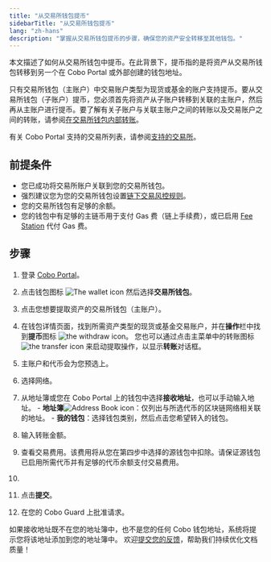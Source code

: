 ```yaml
---
title: "从交易所钱包提币"
sidebarTitle: "从交易所钱包提币"
lang: "zh-hans"
description: "掌握从交易所钱包提币的步骤，确保您的资产安全转移至其他钱包。"
---
```



本文描述了如何从交易所钱包中提币。在此背景下，提币指的是将资产从交易所钱包转移到另一个在 Cobo Portal 或外部创建的钱包地址。

只有交易所钱包（主账户）中交易账户类型为现货或基金的账户支持提币。要从交易所钱包（子账户）提币，您必须首先将资产从子账户转移到关联的主账户，然后再从主账户进行提币。要了解有关子账户与关联主账户之间的转账以及交易账户之间的转账，请参阅[在交易所钱包内部转账](/cn/portal/exchange-wallets/within-wallet)。

有关 Cobo Portal 支持的交易所列表，请参阅[支持的交易所](/cn/portal/exchange-wallets/supported-exchanges)。

## 前提条件

- 您已成功将交易所账户关联到您的交易所钱包。
- 强烈建议您为您的交易所钱包设置[链下交易风控规则](/cn/portal/risk-controls/off-chain-tx-set-transfer)。
- 您的交易所钱包有足够的余额。
- 您的钱包中有足够的主链币用于支付 Gas 费（链上手续费），或已启用 [Fee Station](/cn/portal/fee-station/introduction) 代付 Gas 费。

## 步骤

1. 登录 [Cobo Portal](https://portal.cobo.com/login)。
2. 点击钱包图标 <img src="/en/images/exchange-wallet/1.png" className="icon" alt="The wallet icon" /> 然后选择**交易所钱包**。
3. 点击您想要提取资产的交易所钱包（主账户）。
4. 在钱包详情页面，找到所需资产类型的现货或基金交易账户，并在**操作**栏中找到**提币**图标 <img src="/en/images/exchange-wallet/11.png" className="icon" alt="the withdraw icon" />。
    <Note>您也可以通过点击主菜单中的转账图标 <img src="/en/images/transfers/transfer-button.svg" className="icon" alt="the transfer icon" /> 来启动提取操作，以显示**转账**对话框。</Note>

5. 主账户和代币会为您预选上。

6. 选择网络。

7. 从地址簿或您在 Cobo Portal 上的钱包中选择**接收地址**，也可以手动输入地址。
        - **地址簿**<img src="/en/images/common/icon_address_book.svg" className="icon" alt="Address Book icon" />：仅列出与所选代币的区块链网络相关联的地址。
        - **我的钱包**：选择钱包类别，然后点击您希望转入的钱包。

8. 输入转账金额。

9. 查看交易费用。该费用将从您在第四步中选择的源钱包中扣除。请保证源钱包已启用所需代币并有足够的代币余额支付交易费用。

10. <MySnippet />

11. 点击**提交**。

12. 在您的 Cobo Guard 上批准请求。

如果接收地址既不在您的地址簿中，也不是您的任何 Cobo 钱包地址，系统将提示您将该地址添加到您的地址簿中。
<Tip>欢迎[提交您的反馈](https://forms.zohopublic.com/cobo/form/DocumentFeedbackForm/formperma/QvLOhxJv1_JMsJ-1dleZ8Itb_7rzN-LtgvsDdxosoVI?referrername=manuals)，帮助我们持续优化文档质量！</Tip>